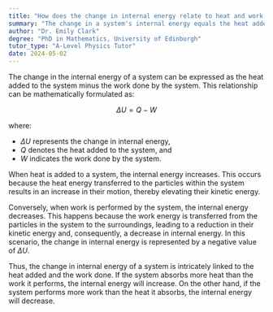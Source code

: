 ```yaml
---
title: "How does the change in internal energy relate to heat and work in a system?"
summary: "The change in a system's internal energy equals the heat added minus the work done by the system."
author: "Dr. Emily Clark"
degree: "PhD in Mathematics, University of Edinburgh"
tutor_type: "A-Level Physics Tutor"
date: 2024-05-02
---
```


The change in the internal energy of a system can be expressed as the heat added to the system minus the work done by the system. This relationship can be mathematically formulated as:

$$
\Delta U = Q - W
$$

where:
- $\Delta U$ represents the change in internal energy,
- $Q$ denotes the heat added to the system, and
- $W$ indicates the work done by the system.

When heat is added to a system, the internal energy increases. This occurs because the heat energy transferred to the particles within the system results in an increase in their motion, thereby elevating their kinetic energy. 

Conversely, when work is performed by the system, the internal energy decreases. This happens because the work energy is transferred from the particles in the system to the surroundings, leading to a reduction in their kinetic energy and, consequently, a decrease in internal energy. In this scenario, the change in internal energy is represented by a negative value of $\Delta U$.

Thus, the change in internal energy of a system is intricately linked to the heat added and the work done. If the system absorbs more heat than the work it performs, the internal energy will increase. On the other hand, if the system performs more work than the heat it absorbs, the internal energy will decrease.
    